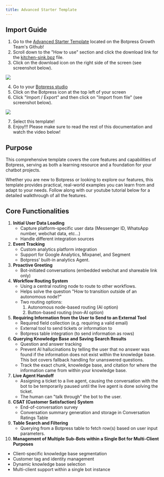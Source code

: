 ```yaml
---
title: Advanced Starter Template
---
```



## Import Guide

1. Go to the [Advanced Starter Template](https://github.com/botpress/growth/tree/master/advanced-starter-bot-template) located on the Botpress Growth Team's Github!
2. Scroll down to the "How to use" section and click the download link for the [kitchen-sink.bpz](https://github.com/botpress/growth/blob/master/advanced-starter-bot-template/kitchen-sink.bpz) file.
3. Click on the download icon on the right side of the screen (see screenshot below).

<img src="./assets/download-start-github.png" />

4. Go to your [Botpress studio](https://studio.botpress.cloud)
5. Click on the Botpress icon at the top left of your screen
6. Click "Import / Export" and then click on "Import from file" (see screenshot below).

<img src="./assets/import-bot.png" />

7. Select this template!
8. Enjoy!!! Please make sure to read the rest of this documentation and watch the video below!

## Purpose

This comprehensive template covers the core features and capabilities of Botpress, serving as both a learning resource and a foundation for your chatbot projects.

Whether you are new to Botpress or looking to explore our features, this template provides practical, real-world examples you can learn from and adapt to your needs. Follow along with our youtube tutorial below for a detailed walkthrough of all the features.

<Youtube url="https://www.youtube.com/embed/-N4OoKg_w4I?si=0OrPkHzFgHqbAmvF" />

## Core Functionalities

1. **Initial User Data Loading**
   - Capture platform-specific user data (Messenger ID, WhatsApp number, webchat data, etc...)
   - Handle different integration sources
2. **Event Tracking**
   - Custom analytics platform integration
   - Support for Google Analytics, Mixpanel, and Segment
   - Botpress' built-in analytics Agent.
3. **Proactive Greeting**
   - Bot-initiated conversations (embedded webchat and shareable link only)
4. **Workflow Routing System**
   - Using a central routing node to route to other workflows.
   - Helps solve the question "How to transition outside of an autonomous node?"
   - Two routing options:
     1. Autonomous node-based routing (AI option)
     2. Button-based routing (non-AI option)
5. **Requiring Information from the User to Send to an External Tool**
   - Required field collection (e.g. requiring a valid email)
   - External tool to send tickets or information to
   - Botpress table integration (to send information as rows)
6. **Querying Knowledge Base and Saving Search Results**
   - Question and answer tracking
   - Prevent AI hallucinations by telling the user that no answer was found if the information does not exist within the knowledge base. This bot covers fallback handling for unanswered questions.
   - Track the exact chunk, knowledge base, and citation for where the information came from within your knowledge base.
7. **Live Agent Handoff**
   - Assigning a ticket to a live agent, causing the conversation with the bot to be temporarily paused until the live agent is done solving the ticket.
   - The human can "talk through" the bot to the user.
8. **CSAT (Customer Satisfaction) System**
   - End-of-conversation survey
   - Conversation summary generation and storage in Conversation Ratings Table
9. **Table Search and Filtering**
   - Querying from a Botpress table to fetch row(s) based on user input parameters.
10. **Management of Multiple Sub-Bots within a Single Bot for Multi-Client Purposes**
   - Client-specific knowledge base segmentation
   - Customer tag and identity management
   - Dynamic knowledge base selection
   - Multi-client support within a single bot instance

